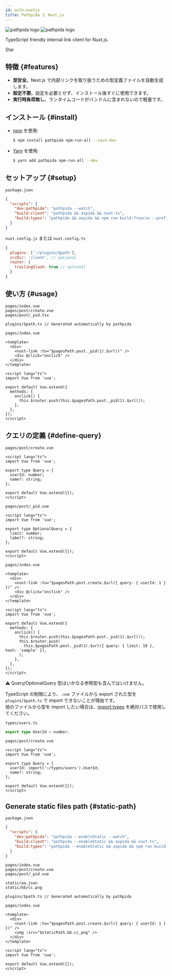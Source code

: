 ```yaml
---
id: with-nuxtjs
title: Pathpida と Nuxt.js
---
```


<div style={{ textAlign: 'center', padding: '16px', marginTop: '64px' }}>
  <img
    src="https://aspida.github.io/pathpida/logos/svg/black.svg#gh-light-mode-only"
    style={{ width: '50%', minWidth: '250px' }}
    alt="pathpida logo"
  />
  <img
    src="https://aspida.github.io/pathpida/logos/svg/white.svg#gh-dark-mode-only"
    style={{ width: '50%', minWidth: '250px' }}
    alt="pathpida logo"
  />
</div>


<div style={{ textAlign: 'center' }}>
  <p>TypeScript friendly internal link client for Nuxt.js.</p>
  <GitHubButton
    href="https://github.com/aspida/pathpida"
    data-icon="octicon-star"
    data-size="large"
    data-show-count={true}
    aria-label="Star aspida/pathpida on GitHub"
  >
    Star
  </GitHubButton>
</div>

## 特徴 {#features}

- **型安全**。Next.js で内部リンクを取り扱うための型定義ファイルを自動生成します。
- **設定不要**。設定を必要とせず、インストール後すぐに使用できます。
- **実行時負荷無し**。ランタイムコードがバンドルに含まれないので軽量です。

## インストール {#install}

- [npm](https://www.npmjs.com/) を使用:

  ```sh
  $ npm install pathpida npm-run-all --save-dev
  ```

- [Yarn](https://yarnpkg.com/) を使用:

  ```sh
  $ yarn add pathpida npm-run-all --dev
  ```

## セットアップ {#setup}

`package.json`

```json
{
  "scripts": {
    "dev:pathpida": "pathpida --watch",
    "build:client": "pathpida && aspida && nuxt-ts",
    "build:types": "pathpida && aspida && npm run build:frourio --prefix server"
  }
}
```

`nuxt.config.js` または `nuxt.config.ts`

```js
{
  plugins: ['~/plugins/$path'],
  srcDir: 'client', // optional
  router: {
    trailingSlash: true // optional
  }
}
```

## 使い方 {#usage}

```
pages/index.vue
pages/post/create.vue
pages/post/_pid.tsx

plugins/$path.ts // Generated automatically by pathpida
```

`pages/index.vue`

```vue
<template>
  <div>
    <nuxt-link :to="$pagesPath.post._pid(1).$url()" />
    <div @click="onclick" />
  </div>
</template>

<script lang="ts">
import Vue from 'vue';

export default Vue.extend({
  methods: {
    onclick() {
      this.$router.push(this.$pagesPath.post._pid(1).$url());
    },
  },
});
</script>
```

## クエリの定義 {#define-query}

`pages/post/create.vue`

```vue
<script lang="ts">
import Vue from 'vue';

export type Query = {
  userId: number;
  name?: string;
};

export default Vue.extend({});
</script>
```

`pages/post/_pid.vue`

```vue
<script lang="ts">
import Vue from 'vue';

export type OptionalQuery = {
  limit: number;
  label?: string;
};

export default Vue.extend({});
</script>
```

`pages/index.vue`

```vue
<template>
  <div>
    <nuxt-link :to="$pagesPath.post.create.$url({ query: { userId: 1 } })" />
    <div @click="onclick" />
  </div>
</template>

<script lang="ts">
import Vue from 'vue';

export default Vue.extend({
  methods: {
    onclick() {
      this.$router.push(this.$pagesPath.post._pid(1).$url());
      this.$router.push(
        this.$pagesPath.post._pid(1).$url({ query: { limit: 10 }, hash: 'sample' }),
      );
    },
  },
});
</script>
```

:warning: Query/OptionalQuery 型はいかなる参照型も含んではいけません。

TypeScript の制限により、`.vue` ファイルから export された型を `plugins/$path.ts` で import できないことが理由です。  
他のファイルから型を import したい場合は、[import types](https://www.typescriptlang.org/docs/handbook/release-notes/typescript-2-9.html#import-types) を絶対パスで使用してください。

`types/users.ts`

```ts
export type UserId = number;
```

`pages/post/create.vue`

```vue
<script lang="ts">
import Vue from 'vue';

export type Query = {
  userId: import('~/types/users').UserId;
  name?: string;
};

export default Vue.extend({});
</script>
```

## Generate static files path {#static-path}

`package.json`

```json
{
  "scripts": {
    "dev:pathpida": "pathpida --enableStatic --watch",
    "build:client": "pathpida --enableStatic && aspida && nuxt-ts",
    "build:types": "pathpida --enableStatic && aspida && npm run build:frourio --prefix server"
  }
}
```

```
pages/index.vue
pages/post/create.vue
pages/post/_pid.vue

static/aa.json
static/bb/cc.png

plugins/$path.ts // Generated automatically by pathpida
```

`pages/index.vue`

```vue
<template>
  <div>
    <nuxt-link :to="$pagesPath.post.create.$url({ query: { userId: 1 } })" />
    <img :src="$staticPath.bb.cc_png" />
  </div>
</template>

<script lang="ts">
import Vue from 'vue';

export default Vue.extend({});
</script>
```
